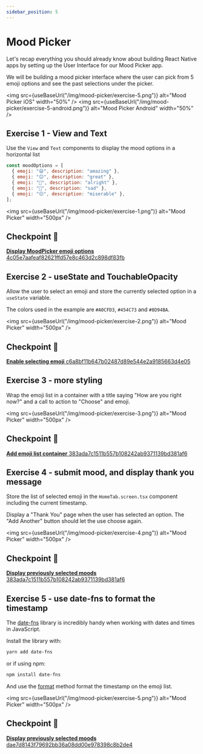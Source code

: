 ```yaml
---
sidebar_position: 5
---
```



# Mood Picker

Let's recap everything you should already know about building React Native apps by setting up the User Interface for our Mood Picker app.

We will be building a mood picker interface where the user can pick from 5 emoji options and see the past selections under the picker.

<img
  src={useBaseUrl("/img/mood-picker/exercise-5.png")}
  alt="Mood Picker iOS"
  width="50%"
/>
<img
  src={useBaseUrl("/img/mood-picker/exercise-5-android.png")}
  alt="Mood Picker Android"
  width="50%"
/>

## Exercise 1 - View and Text

Use the `View` and `Text` components to display the mood options in a horizontal list

```js
const moodOptions = [
  { emoji: "😄", description: "amazing" },
  { emoji: "😊", description: "great" },
  { emoji: "🙂", description: "alright" },
  { emoji: "🙁", description: "sad" },
  { emoji: "😔", description: "miserable" },
];
```

<img
  src={useBaseUrl("/img/mood-picker/exercise-1.png")}
  alt="Mood Picker"
  width="500px"
/>

## Checkpoint 🔗

[**Display MoodPicker emoji options** 4c05e7aafeaf82621ffd57e8c463d2c898df83fb](https://github.com/kadikraman/mood-tracker/commit/4c05e7aafeaf82621ffd57e8c463d2c898df83fb)

## Exercise 2 - useState and TouchableOpacity

Allow the user to select an emoji and store the currently selected option in a `useState` variable.

The colors used in the example are `#A0CFD3`, `#454C73` and `#8D94BA`.

<img
  src={useBaseUrl("/img/mood-picker/exercise-2.png")}
  alt="Mood Picker"
  width="500px"
/>

## Checkpoint 🔗

[**Enable selecting emoji** c6a8bf11b647b02487d89e544e2a9185663d4e05](https://github.com/kadikraman/mood-tracker/commit/c6a8bf11b647b02487d89e544e2a9185663d4e05)

## Exercise 3 - more styling

Wrap the emoji list in a container with a title saying "How are you right now?" and a call to action to "Choose" and emoji.

<img
  src={useBaseUrl("/img/mood-picker/exercise-3.png")}
  alt="Mood Picker"
  width="500px"
/>

## Checkpoint 🔗

[**Add emoji list container** 383ada7c1511b557b108242ab9371139bd381af6](https://github.com/kadikraman/mood-tracker/commit/383ada7c1511b557b108242ab9371139bd381af6)

## Exercise 4 - submit mood, and display thank you message

Store the list of selected emoji in the `HomeTab.screen.tsx` component including the current timestamp.

Display a "Thank You" page when the user has selected an option. The "Add Another" button should let the use choose again.

<img
  src={useBaseUrl("/img/mood-picker/exercise-4.png")}
  alt="Mood Picker"
  width="500px"
/>

## Checkpoint 🔗

[**Display previously selected moods** 383ada7c1511b557b108242ab9371139bd381af6](https://github.com/kadikraman/mood-tracker/commit/9fdfc26494b436b248b5369f9bc4bfa77942ffcc)

## Exercise 5 - use date-fns to format the timestamp

The [date-fns](https://date-fns.org/) library is incredibly handy when working with dates and times in JavaScript.

Install the library with:

```bash
yarn add date-fns
```

or if using npm:

```bash
npm install date-fns
```

And use the [format](https://date-fns.org/v2.21.3/docs/format) method format the timestamp on the emoji list.

<img
  src={useBaseUrl("/img/mood-picker/exercise-5.png")}
  alt="Mood Picker"
  width="500px"
/>

## Checkpoint 🔗

[**Display previously selected moods** dae7d8143f79692bb36a08dd00e978398c8b2de4](https://github.com/kadikraman/mood-tracker/commit/dae7d8143f79692bb36a08dd00e978398c8b2de4)
